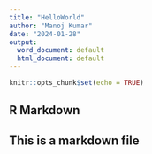 ```yaml
---
title: "HelloWorld"
author: "Manoj Kumar"
date: "2024-01-28"
output:
  word_document: default
  html_document: default
---
```


```r
knitr::opts_chunk$set(echo = TRUE)
```

## R Markdown

## This is a markdown file